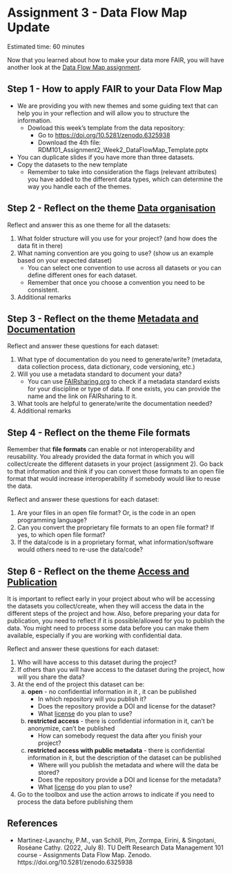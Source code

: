 # Assignment 3 - Data Flow Map Update {#assignment3}
Estimated time: 60 minutes


Now that you learned about how to make your data more FAIR, you will have another look at the [Data Flow Map assignment](https://estherplomp.github.io/TNW-RDM-101/06-Assignment-Data-Flow-Map-1.html).

## Step 1 - How to apply FAIR to your Data Flow Map

* We are providing you with new themes and some guiding text that can help you in your reflection and will allow you to structure the information. 
    * Dowload this week's template from the data repository: 
        * Go to [https://doi.org/10.5281/zenodo.6325938](https://doi.org/10.5281/zenodo.6325938)
        * Download the 4th file: RDM101_Assignment2_Week2_DataFlowMap_Template.pptx
* You can duplicate slides if you have more than three datasets. 
* Copy the datasets to the new template
    * Remember to take into consideration the flags (relevant attributes) you have added to the different data types, which can determine the way you handle each of the themes. 

## Step 2 - Reflect on the theme [Data organisation](https://estherplomp.github.io/TNW-RDM-101/08-Realising-FAIR-Organisation.html) 

Reflect and answer this as one theme for all the datasets: 

1. What folder structure will you use for your project? (and how does the data fit in there) 
2. What naming convention are you going to use? (show us an example based on your expected dataset) 
    * You can select one convention to use across all datasets or you can define different ones for each dataset. 
    * Remember that once you choose a convention you need to be consistent. 
3. Additional remarks 

## Step 3 - Reflect on the theme [Metadata and Documentation](https://estherplomp.github.io/TNW-RDM-101/09-Realising-FAIR-Documentation.html)

Reflect and answer these questions for each dataset: 

1. What type of documentation do you need to generate/write? (metadata, data collection process, data dictionary, code versioning, etc.) 
2. Will you use a metadata standard to document your data? 
    * You can use [FAIRsharing.org](https://fairsharing.org/) to check if a metadata standard exists for your discipline or type of data. 
    If one exists, you can provide the name and the link on FAIRsharing to it. 
3. What tools are helpful to generate/write the documentation needed? 
4. Additional remarks

## Step 4 - Reflect on the theme File formats 
Remember that **file formats** can enable or not interoperability and reusability. 
You already provided the data format in which you will collect/create the different datasets in your project (assignment 2). 
Go back to that information and think if you can convert those formats to an open file format that would increase interoperability if somebody would like to reuse the data. 

Reflect and answer these questions for each dataset: 

1. Are your files in an open file format? Or, is the code in an open programming language? 
2. Can you convert the proprietary file formats to an open file format? If yes, to which open file format? 
3. If the data/code is in a proprietary format, what information/software would others need to re-use the data/code? 

## Step 6 - Reflect on the theme [Access and Publication](https://estherplomp.github.io/TNW-RDM-101/10-Realising-FAIR-Publication.html) 
It is important to reflect early in your project about who will be accessing the datasets you collect/create, when they will access the data in the different steps of the project and how. 
Also, before preparing your data for publication, you need to reflect if it is possible/allowed for you to publish the data. 
You might need to process some data before you can make them available, especially if you are working with confidential data. 

Reflect and answer these questions for each dataset: 

1. Who will have access to this dataset during the project? 
2. If others than you will have access to the dataset during the project, how will you share the data? 
3. At the end of the project this dataset can be: 
    a. **open** - no confidential information in it , it can be published 
        * In which repository will you publish it?
        * Does the repository provide a DOI and license for the dataset?
        * What [license](https://estherplomp.github.io/TNW-RDM-101/07-FAIR-principles.html#data-and-code-licences) do you plan to use? 
    b. **restricted access** - there is confidential information in it, can’t be anonymize, can’t be published 
        * How can somebody request the data after you finish your project? 
    c. **restricted access with public metadata** - there is confidential information in it, but the description of the dataset can be published
        * Where will you publish the metadata and where will the data be stored? 
        * Does the repository provide a DOI and license for the metadata?
        * What [license](https://estherplomp.github.io/TNW-RDM-101/07-FAIR-principles.html#data-and-code-licences) do you plan to use? 
4. Go to the toolbox and use the action arrows to indicate if you need to process the data before publishing them


## References
* Martinez-Lavanchy, P.M., van Schöll, Pim, Zormpa, Eirini, & Singotani, Roséane Cathy. (2022, July 8). TU Delft Research Data Management 101 course - Assignments Data Flow Map. Zenodo. https://doi.org/10.5281/zenodo.6325938

